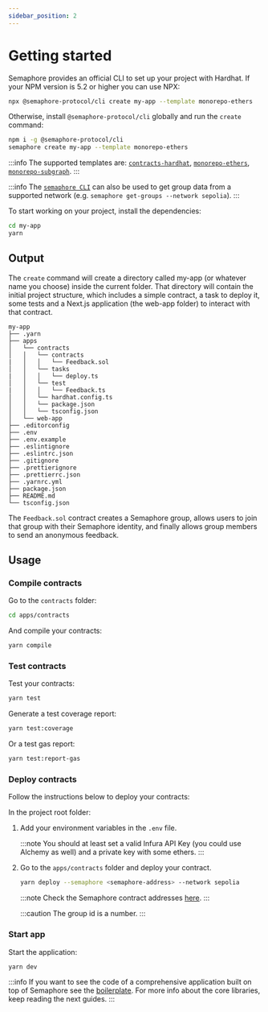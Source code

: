 ```yaml
---
sidebar_position: 2
---
```


# Getting started

Semaphore provides an official CLI to set up your project with Hardhat. If your NPM version is 5.2 or higher you can use NPX:

```bash
npx @semaphore-protocol/cli create my-app --template monorepo-ethers
```

Otherwise, install `@semaphore-protocol/cli` globally and run the `create` command:

```bash
npm i -g @semaphore-protocol/cli
semaphore create my-app --template monorepo-ethers
```

:::info
The supported templates are: [`contracts-hardhat`](https://github.com/semaphore-protocol/semaphore/tree/main/packages/cli-template-contracts-hardhat), [`monorepo-ethers`](https://github.com/semaphore-protocol/semaphore/tree/main/packages/cli-template-monorepo-ethers), [`monorepo-subgraph`](https://github.com/semaphore-protocol/semaphore/tree/main/packages/cli-template-monorepo-subgraph).
:::

:::info
The [`semaphore CLI`](https://github.com/semaphore-protocol/semaphore/tree/main/packages/cli) can also be used to get group data from a supported network (e.g. `semaphore get-groups --network sepolia`).
:::

To start working on your project, install the dependencies:

```bash
cd my-app
yarn
```

## Output

The `create` command will create a directory called my-app (or whatever name you choose) inside the current folder. That directory will contain the initial project structure, which includes a simple contract, a task to deploy it, some tests and a Next.js application (the web-app folder) to interact with that contract.

```
my-app
├── .yarn
├── apps
│   └── contracts
│   │   └── contracts
|   │   │   └── Feedback.sol
│   │   └── tasks
|   │   │   └── deploy.ts
│   │   └── test
|   │   │   └── Feedback.ts
│   │   └── hardhat.config.ts
│   │   └── package.json
│   │   └── tsconfig.json
│   └── web-app
├── .editorconfig
├── .env
├── .env.example
├── .eslintignore
├── .eslintrc.json
├── .gitignore
├── .prettierignore
├── .prettierrc.json
├── .yarnrc.yml
├── package.json
├── README.md
└── tsconfig.json
```

The `Feedback.sol` contract creates a Semaphore group, allows users to join that group with their Semaphore identity, and finally allows group members to send an anonymous feedback.

## Usage

### Compile contracts

Go to the `contracts` folder:

```bash
cd apps/contracts
```

And compile your contracts:

```bash
yarn compile
```

### Test contracts

Test your contracts:

```bash
yarn test
```

Generate a test coverage report:

```bash
yarn test:coverage
```

Or a test gas report:

```bash
yarn test:report-gas
```

### Deploy contracts

Follow the instructions below to deploy your contracts:

In the project root folder:

1. Add your environment variables in the `.env` file.

   :::note
   You should at least set a valid Infura API Key (you could use Alchemy as well) and a private key with some ethers.
   :::

2. Go to the `apps/contracts` folder and deploy your contract.

   ```bash
   yarn deploy --semaphore <semaphore-address> --network sepolia
   ```

   :::note
   Check the Semaphore contract addresses [here](/deployed-contracts).
   :::

   :::caution
   The group id is a number.
   :::

### Start app

Start the application:

```bash
yarn dev
```

:::info
If you want to see the code of a comprehensive application built on top of Semaphore see the [boilerplate](https://github.com/semaphore-protocol/boilerplate/tree/main). For more info about the core libraries, keep reading the next guides.
:::
